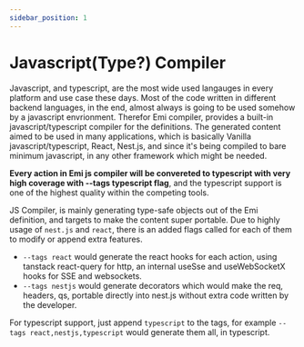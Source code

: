 ```yaml
---
sidebar_position: 1
---
```


# Javascript(Type?) Compiler

Javascript, and typescript, are the most wide used langauges in every platform and use case these days. Most of the code written in different
backend languages, in the end, almost always is going to be used somehow by a javascript envrionment.
Therefor Emi compiler, provides a built-in javascript/typescript compiler for the definitions. The generated content aimed to be used in many applications,
which is basically Vanilla javascript/typescript, React, Nest.js, and since it's being compiled to bare minimum javascript, in any other
framework which might be needed.

**Every action in Emi js compiler will be convereted to typescript with very high coverage with --tags typescript flag**, and the typescript support
is one of the highest quality within the competing tools.

JS Compiler, is mainly generating type-safe objects out of the Emi definition, and targets to make the content super portable. Due to highly usage of
`nest.js` and `react`, there is an added flags called for each of them to modify or append extra features.

* `--tags react` would generate the react hooks for each action, using tanstack react-query for http, an internal useSse and useWebSocketX hooks for SSE and websockets.
* `--tags nestjs` would generate decorators which would make the req, headers, qs, portable directly into nest.js without extra code written by the developer.

For typescript support, just append `typescript` to the tags, for example `--tags react,nestjs,typescript` would generate them all, in typescript.
